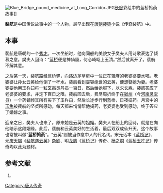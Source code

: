 [[File:Blue_Bridge_pound_medicine_at_Long_Corridor.JPG|thumb]][[长廊|长廊]]彩绘中的蓝桥捣药故事]]

'''裴航'''是中国传说故事中的一个人物，最早出现在[[唐朝|唐朝]][[裴铏|裴铏]]小说《传奇裴航》中。

==本事==
裴航是唐朝的一个[[秀才|秀才]]。一次坐船时，他向同船的美貌女子樊夫人用诗歌表达了倾慕之意。樊夫人回诗：“[[蓝桥|蓝桥]]便是神仙窟，何必崎岖上玉清。”然后就离开了。裴航不解其意。

之后某一天，裴航路经蓝桥驿，向路边茅草房中一位正在辑麻的老婆婆要水喝。老婆婆让孙女云英给他倒了一杯水。裴航看到姿容绝世的云英，便想娶她为妻。老婆婆要他用玉杵臼将一粒玄霜灵丹捣一百日，然后给她服下，以求长寿。裴航答应了老婆婆的要求，并定下百日之限。裴航回去后，费尽周折终于在[[虢州|虢州]]（今[[河南|河南]][[灵宝县|灵宝县]]）一个药铺倾其所有买下了玉杵臼，然后长途步行到蓝桥，日夜捣药。月宫中的[[玉兔|玉兔]]被裴航的坚贞所感动，每天都来悄悄帮他捣药，老婆婆也受到感动，终于答应了婚嫁之事。

迎亲之日，樊夫人也来了，原来她是云英的姐姐。樊夫人在船上的回诗，就是在向他暗示这段姻缘。此后，裴航和云英美好的生活着，最后双双成仙升天。这个故事也常被叫做“'''蓝桥捣药'''”。“云英”则被当作意中人的代名词。宋元话本《[[蓝桥记|蓝桥记]]》、元[[庚天锡|庚天锡]]《[[裴航遇云英|裴航遇云英]]》[[杂剧|杂剧]]、明[[龙膺|龙膺]]《[[蓝桥记|蓝桥记]]》传奇、[[杨之炯|杨之炯]]《[[蓝桥玉杵记|蓝桥玉杵记]]》传奇均以此为题材。

==参考文献==
{{refbegin}}
# {{cite book zh| author = 易明 | title = 颐和园长廊彩画故事全集 | publisher = 中国旅游出版社 | date = 2009-01 | location = 北京 | pages = 165-166 | url = | doi = | id = | isbn = 978-7-5032-3522-1 }}
{{refend}}

[[Category:唐人传奇|Category:唐人传奇]]